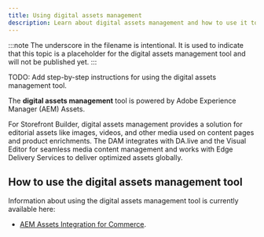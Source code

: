 ```yaml
---
title: Using digital assets management
description: Learn about digital assets management and how to use it to add media to your storefront.
---
```


:::note
The underscore in the filename is intentional. It is used to indicate that this topic is a placeholder for the digital assets management tool and will not be published yet.
:::

TODO: Add step-by-step instructions for using the digital assets management tool.

The **digital assets management** tool is powered by Adobe Experience Manager (AEM) Assets.

For Storefront Builder, digital assets management provides a solution for editorial assets like images, videos, and other media used on content pages and product enrichments. The DAM integrates with DA.live and the Visual Editor for seamless media content management and works with Edge Delivery Services to deliver optimized assets globally.

## How to use the digital assets management tool

Information about using the digital assets management tool is currently available here:

- [AEM Assets Integration for Commerce](https://experienceleague.adobe.com/en/docs/commerce/product-visuals/overview).
